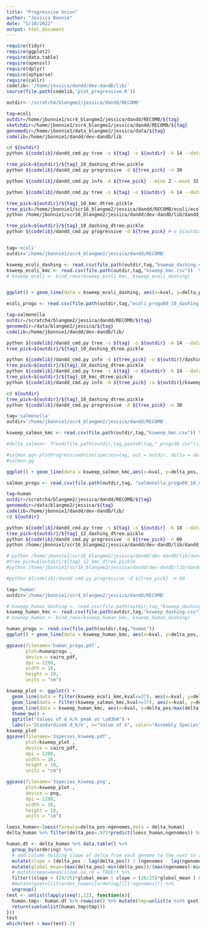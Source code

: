 ```yaml
---
title: "Progressive Union"
author: "Jessica Bonnie"
date: "5/10/2022"
output: html_document
---
```


```r

require(tidyr)
require(ggplot2)
require(data.table)
require(openssl)
require(dplyr)
require(optparse)
require(callr)
codelib<-'/home/jessica/dandd/dev-dandD/lib/'
source(file.path(codelib,'plot_progressive.R'))

outdir<-'/scratch4/blangme2/jessica/dandd/RECOMB'

```


```bash
tag=ecoli
outdir=/home/jbonnie1/scr4_blangme2/jessica/dandd/RECOMB/${tag}
sketchdir=/home/jbonnie1/scr4_blangme2/jessica/dandd/RECOMB/${tag}
genomedir=/home/jbonnie1/data_blangme2/jessica/data/${tag}
codelib=/home/jbonnie1/dandd/dev-dandD/lib

cd ${outdir}
python ${codelib}/dandd_cmd.py tree -s ${tag} -o ${outdir} -k 14 --datadir ${genomedir} --registers 30

tree_pick=${outdir}/${tag}_10_dashing_dtree.pickle
python ${codelib}/dandd_cmd.py progressive -d ${tree_pick} -n 30

python ${codelib}/dandd_cmd.py info -d ${tree_pick} --mink 2 --maxk 32 #-o ${outdir}/${tag}_ksweep_dashing.csv --mink 2 --maxk 32

python ${codelib}/dandd_cmd.py tree -s ${tag} -o ${outdir} -k 14 --datadir ${genomedir} --exact

tree_pick=${outdir}/${tag}_10_kmc_dtree.pickle
tree_pick=/home/jbonnie1/scr16_blangme2/jessica/dandd/RECOMB/ecoli/ecoli_10_kmc_dtree.pickle
python /home/jbonnie1/scr16_blangme2/jessica/dandd/dev-dandD/lib/dandd_cmd.py info -d ${tree_pick} -o ${outdir}/ksweep_kmc.csv --mink 2 --maxk 50

tree_pick=${outdir}/${tag}_10_dashing_dtree.pickle
python ${codelib}/dandd_cmd.py progressive -d ${tree_pick} #-o ${outdir}/${tag}_progu30.csv
```


```r


```


```r
tag='ecoli'
outdir='/home/jbonnie1/scr4_blangme2/jessica/dandd/RECOMB'

ksweep_ecoli_dashing <- read.csv(file.path(outdir,tag,"ksweep_dashing.csv")) %>% mutate(tool="dashing") %>% filter(ngen==max(ngen))
ksweep_ecoli_kmc <- read.csv(file.path(outdir,tag,"ksweep_kmc.csv"))  %>% mutate(tool="kmc") %>% filter(ngen==max(ngen))
# ksweep_ecoli <- bind_rows(ksweep_ecoli_kmc, ksweep_ecoli_dashing) 


ggplot() + geom_line(data = ksweep_ecoli_dashing, aes(x=kval, y=delta_pos, color="ecoli"))

ecoli_progu <- read.csv(file.path(outdir,tag,"ecoli_progu60_10_dashing.csv")) %>% rename(delta_pos=delta)

```



```bash
tag=salmonella
outdir=/scratch4/blangme2/jessica/dandd/RECOMB/${tag}
genomedir=/data/blangme2/jessica/${tag}
codelib=/home/jbonnie1/dandd/dev-dandD/lib/

python ${codelib}/dandd_cmd.py tree -s ${tag} -o ${outdir} -k 14 --datadir ${genomedir}
tree_pick=${outdir}/${tag}_10_dashing_dtree.pickle

python ${codelib}/dandd_cmd.py info -d ${tree_pick} -o ${outdir}/dashing_ksweep.csv --mink 2 --maxk 32
tree_pick=${outdir}/${tag}_10_dashing_dtree.pickle
python ${codelib}/dandd_cmd.py tree -s ${tag} -o ${outdir} -k 14 --datadir ${genomedir} --exact
tree_pick=${outdir}/${tag}_10_kmc_dtree.pickle
python ${codelib}/dandd_cmd.py info -d ${tree_pick} -o ${outdir}/ksweep_kmc.csv --mink 2 --maxk 50

cd ${outdir}
tree_pick=${outdir}/${tag}_10_dashing_dtree.pickle
python ${codelib}/dandd_cmd.py progressive -d ${tree_pick} -n 30 
```


```r
tag='salmonella'
outdir='/home/jbonnie1/scr4_blangme2/jessica/dandd/RECOMB'

ksweep_salmon_kmc <- read.csv(file.path(outdir,tag,"ksweep_kmc.csv")) %>% filter(ngen==max(ngen))

#delta_salmon<- fread(file.path(outdir,tag,paste0(tag,"_progu30.csv"))) %>% rename(delta_pos=delta, ngenomes=ngen)

#salmon.gg<-plotProgressiveUnion(species=tag, out = outdir, delta = delta_salmon, nshow=5)
#salmon.gg

ggplot() + geom_line(data = ksweep_salmon_kmc,aes(x=kval, y=delta_pos, color="salmonella")) + geom_line(data = ksweep_ecoli_kmc, aes(x=kval, y=delta_pos, color="ecoli"))

salmon_progu <- read.csv(file.path(outdir,tag, "salmonella_progu60_10_dashing.csv")) %>% mutate(ngenomes=ngen, delta_pos=delta)

```



```bash
tag=human
outdir=/scratch4/blangme2/jessica/dandd/RECOMB/${tag}
genomedir=/data/blangme2/jessica/${tag}
codelib=/home/jbonnie1/dandd/dev-dandD/lib/
cd ${outdir}

python ${codelib}/dandd_cmd.py tree -s ${tag} -o ${outdir} -k 18 --datadir ${genomedir}
tree_pick=${outdir}/${tag}_12_dashing_dtree.pickle
python ${codelib}/dandd_cmd.py progressive -d ${tree_pick} -n 60
python /home/jbonnie1/scr16_blangme2/jessica/dandd/dev-dandD/lib/dandd_cmd.py info -d ${tree_pick} --mink 2 --maxk 32

# python /home/jbonnie1/scr16_blangme2/jessica/dandd/dev-dandD/lib/dandd_cmd.py tree -s ${tag} -o ${outdir} -k 18 --datadir ${genomedir} --exact
#tree_pick=${outdir}/${tag}_12_kmc_dtree.pickle
#python /home/jbonnie1/scr16_blangme2/jessica/dandd/dev-dandD/lib/dandd_cmd.py info -d ${tree_pick} -o ${outdir}/ksweep_kmc.csv --mink 2 --maxk 37

#python ${codelib}/dandd_cmd.py progressive -d ${tree_pick} -n 60 
```



```r
tag='human'
outdir='/home/jbonnie1/scr4_blangme2/jessica/dandd/RECOMB'

# ksweep_human_dashing <- read.csv(file.path(outdir,tag,"ksweep_dashing.csv")) %>% mutate(tool="dashing") %>% filter(ngen==max(ngen))
ksweep_human_kmc <- read.csv(file.path(outdir,tag,"ksweep_dashing.csv"))  %>% mutate(tool="kmc") %>% filter(ngen==max(ngen))
# ksweep_human <- bind_rows(ksweep_human_kmc, ksweep_human_dashing) 

human_progu <- read.csv(file.path(outdir,tag,"human"))
ggplot() + geom_line(data = ksweep_human_kmc, aes(x=kval, y=delta_pos, color="human"))

ggsave(filename='human_progu.pdf',
       plot=humanprogu ,
       device = cairo_pdf, 
       dpi = 1200, 
       width = 16,
       height = 10, 
       units = "cm")

```

```r
ksweep_plot <- ggplot() + 
  geom_line(data = filter(ksweep_ecoli_kmc,kval<=37), aes(x=kval, y=delta_pos/max(delta_pos), color="ecoli")) +
  geom_line(data = filter(ksweep_salmon_kmc,kval<=37), aes(x=kval, y=delta_pos/max(delta_pos), color="salmonella"))+
  geom_line(data = ksweep_human_kmc, aes(x=kval, y=delta_pos/max(delta_pos), color="human")) + 
  theme_bw() +
  ggtitle("Values of d_k/k peak at \u03b4") +
  labs(y='Standardized d_k/k', x="Value of k", color="Assembly Species")
ksweep_plot
ggsave(filename='3species_ksweep.pdf',
       plot=ksweep_plot ,
       device = cairo_pdf, 
       dpi = 1200, 
       width = 16,
       height = 10, 
       units = "cm")

ggsave(filename='3species_ksweep.png',
       plot=ksweep_plot ,
       device = png, 
       dpi = 1200, 
       width = 16,
       height = 10, 
       units = "cm")

```




```r

loess_human<-loess(formula=delta_pos~ngenomes,data = delta_human)
delta_human %>% filter(delta_pos<.975*predict(loess_human,ngenomes)) %>% View()

human.dt <- delta_human %>% data.table() %>%
  group_by(ordering) %>% 
  # add column holding slope of delta from each genome to the next in an ordering
  mutate(slope = (delta_pos - lag(delta_pos)) / (ngenomes - lag(ngenomes))) %>% 
  mutate(global_mean=(max(delta_pos)-min(delta_pos))/(max(ngenomes)-min(ngenomes))) %>%
  # mutate(mean=mean(slope,na.rm = TRUE)) %>%
  filter((slope < (24/25)*global_mean | slope > (26/25)*global_mean ) & slope !=0) %>%
  #mutate(gset=list(order_human[[ordering]][1:ngenomes])) %>%
  ungroup() 
test <- unlist(lapply(seq(1,12), function(x){
  human.tmp<- human.dt %>% rowwise() %>% mutate(tmp=unlist(x %in% gset))
  return(sum(unlist(human.tmp$tmp)))
}))
test
which(test > max(test)-2)


```